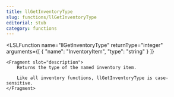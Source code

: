 ```yaml
---
title: llGetInventoryType
slug: functions/llGetInventoryType
editorial: stub
category: functions
---
```


<LSLFunction
	name="llGetInventoryType"
	returnType="integer"
	arguments={[
	{
		"name": "InventoryItem",
		"type": "string"
	}
]}
>
	<Fragment slot="description">
		Returns the type of the named inventory item.
		
		Like all inventory functions, llGetInventoryType is case-sensitive.
	</Fragment>
</LSLFunction>
